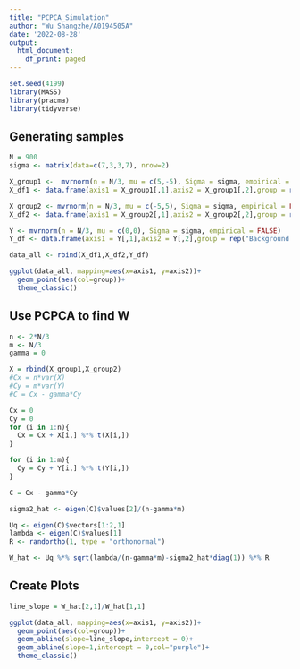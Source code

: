 ```yaml
---
title: "PCPCA_Simulation"
author: "Wu Shangzhe/A0194505A"
date: '2022-08-28'
output:
  html_document:
    df_print: paged
---
```


```r
set.seed(4199)
library(MASS)
library(pracma)
library(tidyverse)
```

## Generating samples

```r
N = 900
sigma <- matrix(data=c(7,3,3,7), nrow=2)

X_group1 <-  mvrnorm(n = N/3, mu = c(5,-5), Sigma = sigma, empirical = FALSE)
X_df1 <- data.frame(axis1 = X_group1[,1],axis2 = X_group1[,2],group = rep("Foreground Group 1",300))

X_group2 <- mvrnorm(n = N/3, mu = c(-5,5), Sigma = sigma, empirical = FALSE)
X_df2 <- data.frame(axis1 = X_group2[,1],axis2 = X_group2[,2],group = rep("Foreground Group 2",300))

Y <- mvrnorm(n = N/3, mu = c(0,0), Sigma = sigma, empirical = FALSE)
Y_df <- data.frame(axis1 = Y[,1],axis2 = Y[,2],group = rep("Background Group",300))

data_all <- rbind(X_df1,X_df2,Y_df)

ggplot(data_all, mapping=aes(x=axis1, y=axis2))+
  geom_point(aes(col=group))+
  theme_classic()

```

## Use PCPCA to find W

```r
n <- 2*N/3
m <- N/3
gamma = 0

X = rbind(X_group1,X_group2)
#Cx = n*var(X)
#Cy = m*var(Y)
#C = Cx - gamma*Cy

Cx = 0
Cy = 0
for (i in 1:n){
  Cx = Cx + X[i,] %*% t(X[i,])
}

for (i in 1:m){
  Cy = Cy + Y[i,] %*% t(Y[i,])
}

C = Cx - gamma*Cy

sigma2_hat <- eigen(C)$values[2]/(n-gamma*m)

Uq <- eigen(C)$vectors[1:2,1]
lambda <- eigen(C)$values[1]
R <- randortho(1, type = "orthonormal")

W_hat <- Uq %*% sqrt(lambda/(n-gamma*m)-sigma2_hat*diag(1)) %*% R
```


## Create Plots
```r
line_slope = W_hat[2,1]/W_hat[1,1]

ggplot(data_all, mapping=aes(x=axis1, y=axis2))+
  geom_point(aes(col=group))+
  geom_abline(slope=line_slope,intercept = 0)+
  geom_abline(slope=1,intercept = 0,col="purple")+
  theme_classic()
```


























